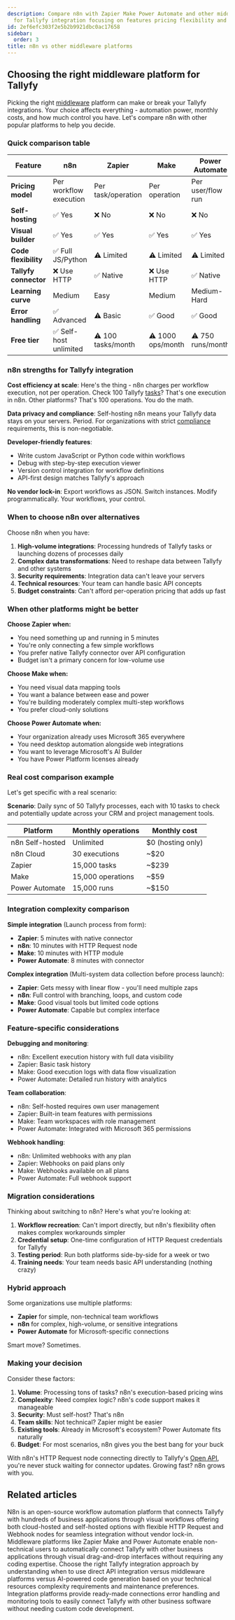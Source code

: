 ```yaml
---
description: Compare n8n with Zapier Make Power Automate and other middleware platforms
  for Tallyfy integration focusing on features pricing flexibility and use cases.
id: 2ef6efc303f2e5b2b9921dbc0ac17658
sidebar:
  order: 3
title: n8n vs other middleware platforms
---
```


## Choosing the right middleware platform for Tallyfy

Picking the right [middleware](/products/pro/integrations/middleware/) platform can make or break your Tallyfy integrations. Your choice affects everything - automation power, monthly costs, and how much control you have. Let's compare n8n with other popular platforms to help you decide.

### Quick comparison table

| Feature | n8n | Zapier | Make | Power Automate |
|---------|-----|--------|------|----------------|
| **Pricing model** | Per workflow execution | Per task/operation | Per operation | Per user/flow run |
| **Self-hosting** | ✅ Yes | ❌ No | ❌ No | ❌ No |
| **Visual builder** | ✅ Yes | ✅ Yes | ✅ Yes | ✅ Yes |
| **Code flexibility** | ✅ Full JS/Python | ⚠️ Limited | ⚠️ Limited | ⚠️ Limited |
| **Tallyfy connector** | ❌ Use HTTP | ✅ Native | ❌ Use HTTP | ✅ Native |
| **Learning curve** | Medium | Easy | Medium | Medium-Hard |
| **Error handling** | ✅ Advanced | ⚠️ Basic | ✅ Good | ✅ Good |
| **Free tier** | ✅ Self-host unlimited | ⚠️ 100 tasks/month | ⚠️ 1000 ops/month | ⚠️ 750 runs/month |

### n8n strengths for Tallyfy integration

**Cost efficiency at scale**: Here's the thing - n8n charges per workflow execution, not per operation. Check 100 Tallyfy [tasks](/products/pro/tracking-and-tasks/tasks/)? That's one execution in n8n. Other platforms? That's 100 operations. You do the math.

**Data privacy and compliance**: Self-hosting n8n means your Tallyfy data stays on your servers. Period. For organizations with strict [compliance](/products/pro/compliance/) requirements, this is non-negotiable.

**Developer-friendly features**:
- Write custom JavaScript or Python code within workflows
- Debug with step-by-step execution viewer
- Version control integration for workflow definitions
- API-first design matches Tallyfy's approach

**No vendor lock-in**: Export workflows as JSON. Switch instances. Modify programmatically. Your workflows, your control.

### When to choose n8n over alternatives

Choose n8n when you have:

1. **High-volume integrations**: Processing hundreds of Tallyfy tasks or launching dozens of processes daily
2. **Complex data transformations**: Need to reshape data between Tallyfy and other systems
3. **Security requirements**: Integration data can't leave your servers
4. **Technical resources**: Your team can handle basic API concepts
5. **Budget constraints**: Can't afford per-operation pricing that adds up fast

### When other platforms might be better

**Choose Zapier when:**
- You need something up and running in 5 minutes
- You're only connecting a few simple workflows
- You prefer native Tallyfy connector over API configuration
- Budget isn't a primary concern for low-volume use

**Choose Make when:**
- You need visual data mapping tools
- You want a balance between ease and power
- You're building moderately complex multi-step workflows
- You prefer cloud-only solutions

**Choose Power Automate when:**
- Your organization already uses Microsoft 365 everywhere
- You need desktop automation alongside web integrations
- You want to leverage Microsoft's AI Builder
- You have Power Platform licenses already

### Real cost comparison example

Let's get specific with a real scenario:

**Scenario**: Daily sync of 50 Tallyfy processes, each with 10 tasks to check and potentially update across your CRM and project management tools.

| Platform | Monthly operations | Monthly cost |
|----------|-------------------|--------------|
| n8n Self-hosted | Unlimited | $0 (hosting only) |
| n8n Cloud | 30 executions | ~$20 |
| Zapier | 15,000 tasks | ~$239 |
| Make | 15,000 operations | ~$59 |
| Power Automate | 15,000 runs | ~$150 |

### Integration complexity comparison

**Simple integration** (Launch process from form):
- **Zapier**: 5 minutes with native connector
- **n8n**: 10 minutes with HTTP Request node
- **Make**: 10 minutes with HTTP module
- **Power Automate**: 8 minutes with connector

**Complex integration** (Multi-system data collection before process launch):
- **Zapier**: Gets messy with linear flow - you'll need multiple zaps
- **n8n**: Full control with branching, loops, and custom code
- **Make**: Good visual tools but limited code options
- **Power Automate**: Capable but complex interface

### Feature-specific considerations

**Debugging and monitoring**:
- n8n: Excellent execution history with full data visibility
- Zapier: Basic task history
- Make: Good execution logs with data flow visualization
- Power Automate: Detailed run history with analytics

**Team collaboration**:
- n8n: Self-hosted requires own user management
- Zapier: Built-in team features with permissions
- Make: Team workspaces with role management
- Power Automate: Integrated with Microsoft 365 permissions

**Webhook handling**:
- n8n: Unlimited webhooks with any plan
- Zapier: Webhooks on paid plans only
- Make: Webhooks available on all plans
- Power Automate: Full webhook support

### Migration considerations

Thinking about switching to n8n? Here's what you're looking at:

1. **Workflow recreation**: Can't import directly, but n8n's flexibility often makes complex workarounds simpler
2. **Credential setup**: One-time configuration of HTTP Request credentials for Tallyfy
3. **Testing period**: Run both platforms side-by-side for a week or two
4. **Training needs**: Your team needs basic API understanding (nothing crazy)

### Hybrid approach

Some organizations use multiple platforms:
- **Zapier** for simple, non-technical team workflows
- **n8n** for complex, high-volume, or sensitive integrations
- **Power Automate** for Microsoft-specific connections

Smart move? Sometimes.

### Making your decision

Consider these factors:

1. **Volume**: Processing tons of tasks? n8n's execution-based pricing wins
2. **Complexity**: Need complex logic? n8n's code support makes it manageable
3. **Security**: Must self-host? That's n8n
4. **Team skills**: Not technical? Zapier might be easier
5. **Existing tools**: Already in Microsoft's ecosystem? Power Automate fits naturally
6. **Budget**: For most scenarios, n8n gives you the best bang for your buck

With n8n's HTTP Request node connecting directly to Tallyfy's [Open API](/products/pro/integrations/open-api/), you're never stuck waiting for connector updates. Growing fast? n8n grows with you.


## Related articles
<CardGrid>
<LinkTitleCard header="<b>Middleware > n8n</b>" href="/products/pro/integrations/middleware/n8n/" > N8n is an open-source workflow automation platform that connects Tallyfy with hundreds of business applications through visual workflows offering both cloud-hosted and self-hosted options with flexible HTTP Request and Webhook nodes for seamless integration without vendor lock-in. </LinkTitleCard>
<LinkTitleCard header="<b>Integrations > Middleware</b>" href="/products/pro/integrations/middleware/" > Middleware platforms like Zapier Make and Power Automate enable non-technical users to automatically connect Tallyfy with other business applications through visual drag-and-drop interfaces without requiring any coding expertise. </LinkTitleCard>
<LinkTitleCard header="<b>Integrations > Choosing the right integration approach</b>" href="/products/pro/integrations/choosing-integration-approach/" > Choose the right Tallyfy integration approach by understanding when to use direct API integration versus middleware platforms versus AI-powered code generation based on your technical resources complexity requirements and maintenance preferences. </LinkTitleCard>
<LinkTitleCard header="<b>Middleware > Why use an integration platform (middleware) with Tallyfy</b>" href="/products/pro/integrations/middleware/why-should-i-use-an-integration-platform-with-tallyfy/" > Integration platforms provide ready-made connections error handling and monitoring tools to easily connect Tallyfy with other business software without needing custom code development. </LinkTitleCard>
</CardGrid>